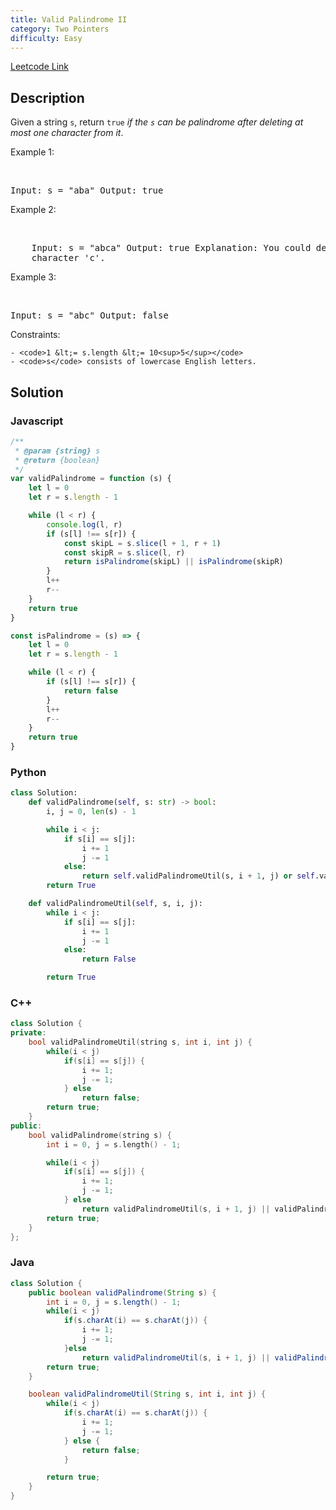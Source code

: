 ```yaml
---
title: Valid Palindrome II
category: Two Pointers
difficulty: Easy
---
```


<Callout>

[Leetcode Link](https://leetcode.com/problems/valid-palindrome-ii)

</Callout>

## Description

Given a string <code>s</code>, return <code>true</code> _if the _<code>s</code>_ can be palindrome after deleting at most one character from it_.

Example 1:

<br />

<pre className="overflow-x-auto">Input: s = &quot;aba&quot; Output: true</pre>

Example 2:

<br />

<pre className="overflow-x-auto">
	Input: s = &quot;abca&quot; Output: true Explanation: You could delete the
	character &#39;c&#39;.
</pre>

Example 3:

<br />

<pre className="overflow-x-auto">Input: s = &quot;abc&quot; Output: false</pre>

Constraints:

    - <code>1 &lt;= s.length &lt;= 10<sup>5</sup></code>
    - <code>s</code> consists of lowercase English letters.

## Solution

### Javascript

```javascript
/**
 * @param {string} s
 * @return {boolean}
 */
var validPalindrome = function (s) {
	let l = 0
	let r = s.length - 1

	while (l < r) {
		console.log(l, r)
		if (s[l] !== s[r]) {
			const skipL = s.slice(l + 1, r + 1)
			const skipR = s.slice(l, r)
			return isPalindrome(skipL) || isPalindrome(skipR)
		}
		l++
		r--
	}
	return true
}

const isPalindrome = (s) => {
	let l = 0
	let r = s.length - 1

	while (l < r) {
		if (s[l] !== s[r]) {
			return false
		}
		l++
		r--
	}
	return true
}
```

### Python

```python
class Solution:
    def validPalindrome(self, s: str) -> bool:
        i, j = 0, len(s) - 1

        while i < j:
            if s[i] == s[j]:
                i += 1
                j -= 1
            else:
                return self.validPalindromeUtil(s, i + 1, j) or self.validPalindromeUtil(s, i, j - 1)
        return True

    def validPalindromeUtil(self, s, i, j):
        while i < j:
            if s[i] == s[j]:
                i += 1
                j -= 1
            else:
                return False

        return True

```

### C++

```cpp
class Solution {
private:
    bool validPalindromeUtil(string s, int i, int j) {
        while(i < j)
            if(s[i] == s[j]) {
                i += 1;
                j -= 1;
            } else
                return false;
        return true;
    }
public:
    bool validPalindrome(string s) {
        int i = 0, j = s.length() - 1;

        while(i < j)
            if(s[i] == s[j]) {
                i += 1;
                j -= 1;
            } else
                return validPalindromeUtil(s, i + 1, j) || validPalindromeUtil(s, i, j - 1);
        return true;
    }
};

```

### Java

```java
class Solution {
    public boolean validPalindrome(String s) {
        int i = 0, j = s.length() - 1;
        while(i < j)
            if(s.charAt(i) == s.charAt(j)) {
                i += 1;
                j -= 1;
            }else
                return validPalindromeUtil(s, i + 1, j) || validPalindromeUtil(s, i, j - 1);
        return true;
    }

    boolean validPalindromeUtil(String s, int i, int j) {
        while(i < j)
            if(s.charAt(i) == s.charAt(j)) {
                i += 1;
                j -= 1;
            } else {
                return false;
            }

        return true;
    }
}

```
